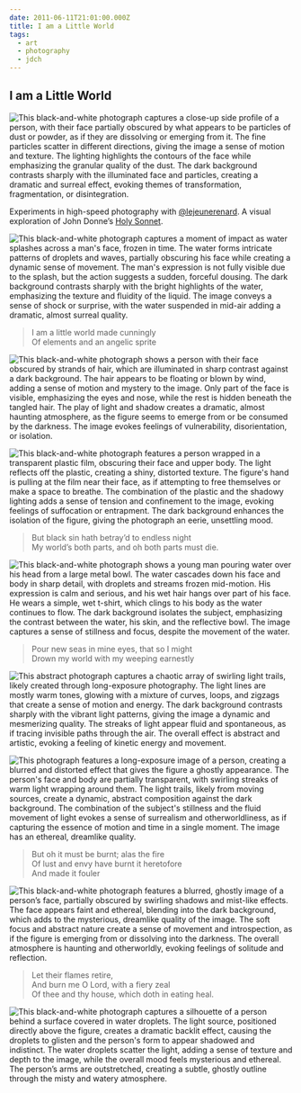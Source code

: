 ```yaml
---
date: 2011-06-11T21:01:00.000Z
title: I am a Little World
tags:
  - art
  - photography
  - jdch
---
```

## I am a Little World

![This black-and-white photograph captures a close-up side profile of a person, with their face partially obscured by what appears to be particles of dust or powder, as if they are dissolving or emerging from it. The fine particles scatter in different directions, giving the image a sense of motion and texture. The lighting highlights the contours of the face while emphasizing the granular quality of the dust. The dark background contrasts sharply with the illuminated face and particles, creating a dramatic and surreal effect, evoking themes of transformation, fragmentation, or disintegration.](../../assets/photos/20090327-JHARRELL-DREAM-144.jpg)

Experiments in high-speed photography with [@lejeunerenard](https://twitter.com/lejeunerenard). A visual exploration of John Donne’s [Holy Sonnet](https://www.poetryfoundation.org/poems/44108/holy-sonnets-i-am-a-little-world-made-cunningly).

![This black-and-white photograph captures a moment of impact as water splashes across a man's face, frozen in time. The water forms intricate patterns of droplets and waves, partially obscuring his face while creating a dynamic sense of movement. The man's expression is not fully visible due to the splash, but the action suggests a sudden, forceful dousing. The dark background contrasts sharply with the bright highlights of the water, emphasizing the texture and fluidity of the liquid. The image conveys a sense of shock or surprise, with the water suspended in mid-air adding a dramatic, almost surreal quality.](../../assets/photos/20081004-JHARRELL-DREAM-39.jpg)

> I am a little world made cunningly<br/>
> Of elements and an angelic sprite

![This black-and-white photograph shows a person with their face obscured by strands of hair, which are illuminated in sharp contrast against a dark background. The hair appears to be floating or blown by wind, adding a sense of motion and mystery to the image. Only part of the face is visible, emphasizing the eyes and nose, while the rest is hidden beneath the tangled hair. The play of light and shadow creates a dramatic, almost haunting atmosphere, as the figure seems to emerge from or be consumed by the darkness. The image evokes feelings of vulnerability, disorientation, or isolation.](../../assets/photos/20090430-JHARRELL-DREAM-29.jpg)

![This black-and-white photograph features a person wrapped in a transparent plastic film, obscuring their face and upper body. The light reflects off the plastic, creating a shiny, distorted texture. The figure's hand is pulling at the film near their face, as if attempting to free themselves or make a space to breathe. The combination of the plastic and the shadowy lighting adds a sense of tension and confinement to the image, evoking feelings of suffocation or entrapment. The dark background enhances the isolation of the figure, giving the photograph an eerie, unsettling mood.](../../assets/photos/20090327-JHARRELL-DREAM-193.jpg)

> But black sin hath betray’d to endless night<br/>
> My world’s both parts, and oh both parts must die.

![This black-and-white photograph shows a young man pouring water over his head from a large metal bowl. The water cascades down his face and body in sharp detail, with droplets and streams frozen mid-motion. His expression is calm and serious, and his wet hair hangs over part of his face. He wears a simple, wet t-shirt, which clings to his body as the water continues to flow. The dark background isolates the subject, emphasizing the contrast between the water, his skin, and the reflective bowl. The image captures a sense of stillness and focus, despite the movement of the water.](../../assets/photos/20091010-DSC_2170.jpg)

> Pour new seas in mine eyes, that so I might<br/>
> Drown my world with my weeping earnestly

![This abstract photograph captures a chaotic array of swirling light trails, likely created through long-exposure photography. The light lines are mostly warm tones, glowing with a mixture of curves, loops, and zigzags that create a sense of motion and energy. The dark background contrasts sharply with the vibrant light patterns, giving the image a dynamic and mesmerizing quality. The streaks of light appear fluid and spontaneous, as if tracing invisible paths through the air. The overall effect is abstract and artistic, evoking a feeling of kinetic energy and movement.](../../assets/photos/20090807-012.jpg)

![This photograph features a long-exposure image of a person, creating a blurred and distorted effect that gives the figure a ghostly appearance. The person's face and body are partially transparent, with swirling streaks of warm light wrapping around them. The light trails, likely from moving sources, create a dynamic, abstract composition against the dark background. The combination of the subject's stillness and the fluid movement of light evokes a sense of surrealism and otherworldliness, as if capturing the essence of motion and time in a single moment. The image has an ethereal, dreamlike quality.](../../assets/photos/20090808-105.jpg)

> But oh it must be burnt; alas the fire<br/>
> Of lust and envy have burnt it heretofore<br/>
> And made it fouler

![This black-and-white photograph features a blurred, ghostly image of a person’s face, partially obscured by swirling shadows and mist-like effects. The face appears faint and ethereal, blending into the dark background, which adds to the mysterious, dreamlike quality of the image. The soft focus and abstract nature create a sense of movement and introspection, as if the figure is emerging from or dissolving into the darkness. The overall atmosphere is haunting and otherworldly, evoking feelings of solitude and reflection.](../../assets/photos/20110611-DSC_6685.jpg)

> Let their flames retire,<br/>
> And burn me O Lord, with a fiery zeal<br/>
> Of thee and thy house, which doth in eating heal.

![This black-and-white photograph captures a silhouette of a person behind a surface covered in water droplets. The light source, positioned directly above the figure, creates a dramatic backlit effect, causing the droplets to glisten and the person's form to appear shadowed and indistinct. The water droplets scatter the light, adding a sense of texture and depth to the image, while the overall mood feels mysterious and ethereal. The person’s arms are outstretched, creating a subtle, ghostly outline through the misty and watery atmosphere.](../../assets/photos/20110611-DSC_6715.jpg)